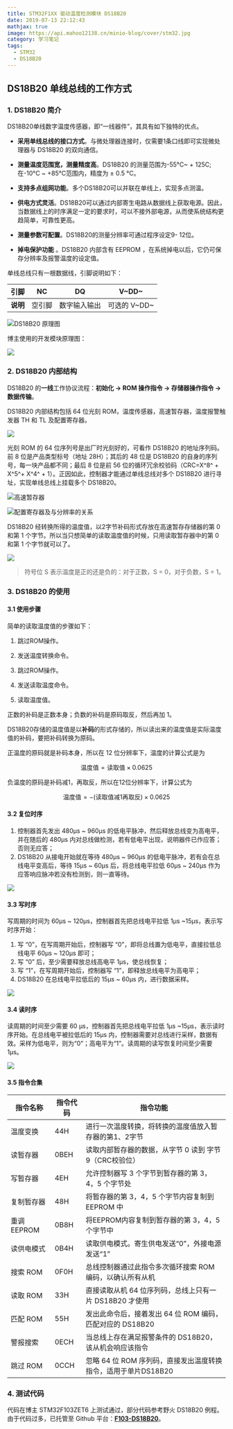 ```yaml
---
title: STM32F1XX 驱动温度检测模块 DS18B20
date: 2019-07-13 22:12:43
mathjax: true
image: https://api.mahoo12138.cn/minio-blog/cover/stm32.jpg
category: 学习笔记
tags:
  - STM32
  - DS18B20
---
```


## DS18B20 单线总线的工作方式

### 1. DS18B20 简介

DS18B20单线数字温度传感器，即“一线器件”，其具有如下独特的优点。

- **采用单线总线的接口方式**。与微处理器连接时，仅需要1条口线即可实现微处理器与 DS18B20 的双向通信。

- **测量温度范围宽，测量精度高**。DS18B20 的测量范围为-55°C~ + 125C;在-10°C ~ +85°C范围内，精度为 ± 0.5 °C。

- **支持多点组网功能**。多个DS18B20可以并联在单线上，实现多点测温。

- **供电方式灵活**。DS18B20可以通过内部寄生电路从数据线上获取电源。因此，当数据线上的时序满足一定的要求时，可以不接外部电源，从而使系统结构更趋简单，可靠性更高。

- **测量参数可配置**。DS18B20的测量分辨率可通过程序设定9- 12位。
- **掉电保护功能** 。DS18B20 内部含有 EEPROM ，在系统掉电以后，它仍可保存分辨率及报警温度的设定值。

单线总线只有一根数据线，引脚说明如下：

| **引脚** |   NC   |      DQ      |    V~DD~     |
| -------- | :----: | :----------: | :----------: |
| **说明** | 空引脚 | 数字输入输出 | 可选的 V~DD~ |

![DS18B20 原理图](https://api.mahoo12138.cn/minio-blog/DS18B20%E5%BC%95%E8%84%9A%E8%AF%B4%E6%98%8E.png)

博主使用的开发模块原理图：

![](https://api.mahoo12138.cn/minio-blog/image-20201004003026980.png)

### 2. DS18B20 内部结构

DS18B20 的**一线**工作协议流程：**初始化 → ROM 操作指令 → 存储器操作指令 → 数据传输**。

DS18B20 内部结构包括 64 位光刻 ROM，温度传感器，高速暂存器，温度报警触发器 TH 和 TL 及配置寄存器。

![](https://api.mahoo12138.cn/minio-blog/image-20201004151856395.png)

光刻 ROM 的 64 位序列号是出厂时光刻好的，可看作 DS18B20 的地址序列码。前 8 位是产品类型标号（地址 28H）；其后的 48 位是 DS18B20 的自身的序列号，每一块产品都不同；最后 8 位是前 56 位的循环冗余校验码（CRC=X^8^ + X^5^+ X^4^ + 1）。正因如此，控制器才能通过单线总线对多个 DS18B20 进行寻址，实现单线总线上挂载多个 DS18B20。

![高速暂存器](https://api.mahoo12138.cn/minio-blog/image-20201004151629134.png)

![配置寄存器及与分辨率的关系](https://api.mahoo12138.cn/minio-blog/image-20201004151117271.png)

DS18B20 经转换所得的温度值，以2字节补码形式存放在高速暂存存储器的第 0 和第 1 个字节。所以当只想简单的读取温度值的时候，只用读取暂存器中的第 0 和第 1 个字节就可以了。

![](https://api.mahoo12138.cn/minio-blog/image-20201004153822298.png)

> 符号位 S 表示温度是正的还是负的：对于正数，S = 0，对于负数，S = 1。

### 3. DS18B20 的使用

#### 3.1 使用步骤

简单的读取温度值的步骤如下：

1. 跳过ROM操作。

2. 发送温度转换命令。

3. 跳过ROM操作。

4. 发送读取温度命令。

5. 读取温度值。

正数的补码是正数本身；负数的补码是原码取反，然后再加 1。

DS18B20存储的温度值是以**补码**的形式存储的，所以读出来的温度值是实际温度值的补码，要把补码转换为原码。

正温度的原码就是补码本身，所以在 12 位分辨率下，温度的计算公式是为

$$
\text{温度值} = \text{读取值} \times 0.0625
$$

负温度的原码是补码减1，再取反，所以在12位分辨率下，计算公式为

$$
\text{温度值} =- \text{(读取值减1再取反)} \times 0.0625
$$

#### 3.2 复位时序

1. 控制器首先发出 480μs ~ 960μs 的低电平脉冲，然后释放总线变为高电平，并在随后的 480μs 内对总线做检测，若有低电平出现，说明器件已作应答；否则无应答；
2. DS18B20 从接电开始就在等待 480μs ~ 960μs 的低电平脉冲，若有会在总线电平变高后，等待 15μs ~ 60μs 后，将总线电平拉低 60μs ~ 240μs 作为应答响应脉冲若没有检测到，则一直等待。

![](https://api.mahoo12138.cn/minio-blog/image-20201003225149023.png)

#### 3.3 写时序

写周期的时间为 60μs ~ 120μs，控制器首先把总线电平拉低 1μs ~15μs，表示写时序开始：

1. 写 “0”，在写周期开始后，控制器写 “0”，即将总线置为低电平，直接拉低总线电平 60μs ~ 120μs 即可；
2. 写 “0” 后，至少需要释放总线高电平 1μs，使总线恢复；
3. 写 “1”，在写周期开始后，控制器写 “1”，即释放总线电平为高电平；
4. DS18B20 在总线电平拉低后的 15μs ~ 60μs 内，进行数据采样。

![](https://api.mahoo12138.cn/minio-blog/Snipaste_2020-10-03_23-16-13.png)

#### 3.4 读时序

读周期的时间至少需要 60 μs，控制器首先把总线电平拉低 1μs ~15μs，表示读时序开始。在总线电平被拉低后的 15μs 内，控制器需要对总线进行采样，数据有效。采样为低电平，则为“0”；高电平为“1”。读周期的读写恢复时间至少需要 1μs。

![](https://api.mahoo12138.cn/minio-blog/Snipaste_2020-10-04_00-22-42.png)

#### 3.5 指令合集

| 指令名称    | 指令代码 | 指令功能                                                       |
| ----------- | -------- | -------------------------------------------------------------- |
| 温度变换    | 44H      | 进行一次温度转换，将转换的温度值放入暂存器的第1、2字节         |
| 读暂存器    | 0BEH     | 读取内部暂存器的数据，从字节 0 读到 字节 9（CRC校验位）        |
| 写暂存器    | 4EH      | 允许控制器写 3 个字节到暂存器的第 3，4，5 个字节处             |
| 复制暂存器  | 48H      | 将暂存器的第 3，4，5 个字节内容复制到 EEPROM 中                |
| 重调 EEPROM | 0B8H     | 将EEPROM内容复制到暂存器的第 3，4，5 个字节中                  |
| 读供电模式  | 0B4H     | 读取供电模式。寄生供电发送“0”，外接电源发送“1”                 |
| 搜索 ROM    | 0F0H     | 总线控制器通过此指令多次循环搜索 ROM 编码，以确认所有从机      |
| 读取 ROM    | 33H      | 直接读取从机 64 位序列码，总线上只有一片 DS18B20 才使用        |
| 匹配 ROM    | 55H      | 发出此命令后，接着发出 64 位 ROM 编码，匹配对应的 DS18B20      |
| 警报搜索    | 0ECH     | 当总线上存在满足报警条件的 DS18B20，该从机会响应该指令         |
| 跳过 ROM    | 0CCH     | 忽略 64 位 ROM 序列码，直接发出温度转换指令，适用于单片DS18B20 |

### 4. 测试代码

代码在博主 STM32F103ZET6 上测试通过，部分代码参考野火 DS18B20 例程。由于代码过多，已托管至 Github 平台：[**F103-DS18B20**](https://github.com/The-Road-of-Embedded/Demo_STM32f1xx/tree/main/F103-DS18B20)。
